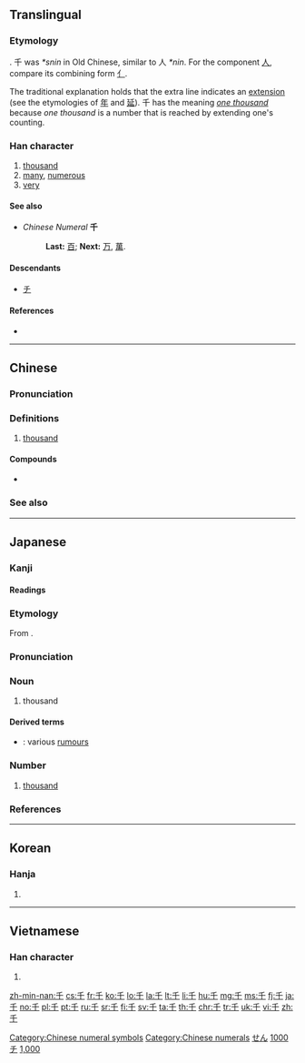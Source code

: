 {{also|于|仟|壬|干}}
==Translingual==
{{character info/new}}
{{stroke order|type=animate}}
{{stroke order|strokes=3}}

===Etymology===
{{Han etyl}}
{{Han compound|一|人|c1=s|c2=p|ls=psc|t1=one, signifying a number}}. 千 was ''*snin'' in Old Chinese, similar to 人 ''*nin''. For the component [[人]], compare its combining form [[亻]].

The traditional explanation holds that the extra line indicates an [[extension]] (see the etymologies of [[年]] and [[延]]). 千 has the meaning ''[[one thousand]]'' because ''one thousand'' is a number that is reached by extending one's counting.

===Han character===
{{Han char|rn=24|rad=十|as=01|sn=3|four=20400|canj=HJ|ids=⿱丿十}}

# [[thousand]]
# [[many]], [[numerous]]
# [[very]]

====See also====
* ''Chinese Numeral'' '''千'''
*: '''Last:''' [[百]]; '''Next:''' [[万]], [[萬]].

====Descendants====
* [[チ]]

====References====
* {{Han ref|kx=0155.190|dkj=02697|dj=0351.020|hdz=10059.010|uh=5343|ud=21315|bh=A464|bd=42084}}

[[Category:Chinese numeral symbols]]
[[Category:Chinese numerals]]

----

==Chinese==
{{zh-forms}}
{{cardinalbox|zh|999|1000|1001}}

===Pronunciation===
{{zh-pron
|m=qiān
|c=cin1
|h=pfs=chhiên
|mn=chheng/chhian
|mn_note=chheng - vernacular, chhian - literary
|mn-t=coin1/cain1
|mn-t_note=coin1 - Chaozhou; cain1 - Huilai
|w=
|mc=y
|oc=y
|ma=zh-qiān.ogg
|cat=num,det,pron,a,adv
}}

===Definitions===
{{zh-hanzi}}

# [[thousand]]

====Compounds====
* {{zh-l|千里姻緣一線牽}}

===See also===
{{Chinese-numbers}}

----

==Japanese==

===Kanji===
{{ja-kanji|grade=1|rs=十01}}

====Readings====
{{ja-readings
|goon=[[せん]] (sen)
|kanon=[[せん]] (sen)
|kun=[[ち]] (chi)
|nanori=[[かず]] (kazu), [[ゆき]] (yuki)}}

===Etymology===
{{ja-kanjitab|せん|yomi=o}}
From {{etyl|ltc|ja|sort=せん}} {{m|zh|千|tr=tshen||thousand}}.

===Pronunciation===
{{ja-pron|yomi=o|せん|acc=1|acc_ref=DJR,NHK}}

===Noun===
{{ja-noun|ち}}

# thousand

====Derived terms====
* {{ja-r|千名|ちな}}: various [[rumour]]s

===Number===
{{ja-pos|せん|numeral symbol}}

# [[thousand]]

===References===
<references/>

[[Category:1000 Japanese basic words|せん]]
[[Category:Japanese numeral symbols|1000]]
[[Category:Han characters from which katakana were derived|チ]]

----

==Korean==

===Hanja===
{{ko-hanja|hangeul=천|eumhun=일천|rv=cheon|mr=ch'ŏn}}

# {{defn|lang=ko|sort=十01}}

[[Category:Korean numeral symbols|1,000]]

----

==Vietnamese==

===Han character===
{{vi-hantu|[[thiên]]|rs=十01}}

# {{defn|lang=vi|sort=十01}}

[[zh-min-nan:千]]
[[cs:千]]
[[fr:千]]
[[ko:千]]
[[lo:千]]
[[la:千]]
[[lt:千]]
[[li:千]]
[[hu:千]]
[[mg:千]]
[[ms:千]]
[[fj:千]]
[[ja:千]]
[[no:千]]
[[pl:千]]
[[pt:千]]
[[ru:千]]
[[sr:千]]
[[fi:千]]
[[sv:千]]
[[ta:千]]
[[th:千]]
[[chr:千]]
[[tr:千]]
[[uk:千]]
[[vi:千]]
[[zh:千]]